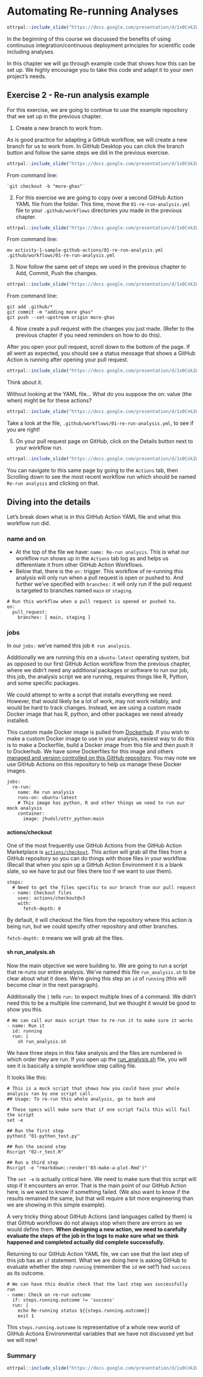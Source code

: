 
# Automating Re-running Analyses


```r
ottrpal::include_slide("https://docs.google.com/presentation/d/1x0Cnk2Wcsg8HYkmXnXo_0PxmYCxAwzVrUQzb8DUDvTA/edit#slide=id.g280d2b56f79_0_3819")
```

In the beginning of this course we discussed the benefits of using continuous integration/continuous deployment principles for scientific code including analyses.

In this chapter we will go through example code that shows how this can be set up. We highly encourage you to take this code and adapt it to your own project's needs.

## Exercise 2 - Re-run analysis example

For this exercise, we are going to continue to use the example repository that we set up in the previous chapter.

1. Create a new branch to work from.

As is good practice for adapting a GitHub workflow, we will create a new branch for us to work from. In GitHub Desktop you can click the branch button and follow the same steps we did in the previous exercise.

```r
ottrpal::include_slide("https://docs.google.com/presentation/d/1x0Cnk2Wcsg8HYkmXnXo_0PxmYCxAwzVrUQzb8DUDvTA/edit#slide=id.g280d2b56f79_0_3213")
```
From command line:
```
`git checkout -b "more-ghas"`
```

2. For this exercise we are going to copy over a second GitHub Action YAML file from the folder. This time, move the `01-re-run-analysis.yml` file to your `.github/workflows` directories you made in the previous chapter.

```r
ottrpal::include_slide("https://docs.google.com/presentation/d/1x0Cnk2Wcsg8HYkmXnXo_0PxmYCxAwzVrUQzb8DUDvTA/edit#slide=id.g280d2b56f79_0_3226")
```
From command line:
```
mv activity-1-sample-github-actions/01-re-run-analysis.yml .github/workflows/01-re-run-analysis.yml
```

3. Now follow the same set of steps we used in the previous chapter to Add, Commit, Push the changes.

```r
ottrpal::include_slide("https://docs.google.com/presentation/d/1x0Cnk2Wcsg8HYkmXnXo_0PxmYCxAwzVrUQzb8DUDvTA/edit#slide=id.g280d2b56f79_0_3234")
```
From command line:
```
git add .github/*
git commit -m "adding more ghas"
git push --set-upstream origin more-ghas
```

4. Now create a pull request with the changes you just made. (Refer to the previous chapter if you need reminders on how to do this).

After you open your pull request, scroll down to the bottom of the page. If all went as expected, you should see a status message that shows a GitHub Action is running after opening your pull request.

```r
ottrpal::include_slide("https://docs.google.com/presentation/d/1x0Cnk2Wcsg8HYkmXnXo_0PxmYCxAwzVrUQzb8DUDvTA/edit#slide=id.g280d2b56f79_0_3239")
```

Think about it.

Without looking at the YAML file… What do you suppose the on: value (the when) might be for these actions?

```r
ottrpal::include_slide("https://docs.google.com/presentation/d/1x0Cnk2Wcsg8HYkmXnXo_0PxmYCxAwzVrUQzb8DUDvTA/edit#slide=id.g280d2b56f79_0_3246")
```

Take a look at the file, `.github/workflows/01-re-run-analysis.yml`, to see if you are right!

5. On your pull request page on GitHub, click on the Details button next to your workflow run.

```r
ottrpal::include_slide("https://docs.google.com/presentation/d/1x0Cnk2Wcsg8HYkmXnXo_0PxmYCxAwzVrUQzb8DUDvTA/edit#slide=id.g280d2b56f79_0_3250")
```

You can navigate to this same page by going to the `Actions` tab, then Scrolling down to see the most recent workflow run which should be named `Re-run analysis` and clicking on that.

## Diving into the details

Let's break down what is in this GitHub Action YAML file and what this workflow run did.

### name and on

- At the top of the file we have: `name: Re-run analysis`. This is what our workflow run shows up in the `Actions` tab log as and helps us differentiate it from other GitHub Action Workflows.
- Below that, there is the `on:` trigger. This workflow of re-running this analysis will only run when a pull request is open or pushed to. And further we've specified with `branches:` it will only run if the pull request is targeted to branches named `main` or `staging`.
```
# Run this workflow when a pull request is opened or pushed to.
on:
  pull_request:
    branches: [ main, staging ]
```

### jobs

In our `jobs:` we've named this job `R run analysis`.

Additionally we are running this on a `ubuntu-latest` operating system, but as opposed to our first GitHub Action workflow from the previous chapter, where we didn't need any additional packages or software to run our job, this job, the analysis script we are running, requires things like R, Python, and some specific packages.

We could attempt to write a script that installs everything we need. However, that would likely be a lot of work, may not work reliably, and would be hard to track changes. Instead, we are using a custom made Docker image that has R, python, and other packages we need already installed.

This custom made Docker image is pulled from [Dockerhub](https://hub.docker.com/r/jhudsl/ottr_python). If you wish to make a custom Docker image to use in your analysis, easiest way to do this is to make a Dockerfile, build a Docker image from this file and then push it to Dockerhub. We have some Dockerfiles for this image and others [managed and version controlled on this GitHub repository](https://github.com/jhudsl/ottr_docker). You may note we use GitHub Actions on this repository to help us manage these Docker images.

```
jobs:
  re-run:
    name: Re run analysis
    runs-on: ubuntu-latest
    # This image has python, R and other things we need to run our mock analysis
    container:
      image: jhudsl/ottr_python:main
```

#### actions/checkout

One of the most frequently use GitHub Actions from the GitHub Action Marketplace is [`actions/checkout`](https://github.com/actions/checkout). This action will grab all the files from a GitHub repository so you can do things with those files in your workflow. (Recall that when you spin up a GitHub Action Environment it is a blank slate, so we have to put our files there too if we want to use them).

```
steps:
  # Need to get the files specific to our branch from our pull request
  - name: Checkout files
    uses: actions/checkout@v3
    with:
      fetch-depth: 0
```

By default, it will checkout the files from the repository where this action is being run, but we could specify other repository and other branches.

`fetch-depth: 0` means we will grab all the files.


#### sh run_analysis.sh

Now the main objective we were building to. We are going to run a script that re-runs our entire analysis. We've named this file `run_analysis.sh` to be clear about what it does. We're giving this step an `id` of `running` (this will become clear in the next paragraph).

Additionally the `|` tells `run:` to expect multiple lines of a command. We didn't need this to be a multiple line command, but we thought it would be good to show you this.
```
# We can call our main script then to re-run it to make sure it works
- name: Run it
  id: running
  run: |
    sh run_analysis.sh
```  
We have three steps in this fake analysis and the files are numbered in which order they are run. If you open up the [run_analysis.sh](https://github.com/fhdsl/github-actions-workshop/blob/main/run_analysis.sh) file, you will see it is basically a simple workflow step calling file.

It looks like this:
```
# This is a mock script that shows how you could have your whole analysis ran by one script call.
## Usage: To re-run this whole analysis, go to bash and

# These specs will make sure that if one script fails this will fail the script
set -e

## Run the first step
python3 "01-python_test.py"

## Run the second step
Rscript "02-r_test.R"

## Run a third step
Rscript -e "rmarkdown::render('03-make-a-plot.Rmd')"
```

The `set -e` is actually critical here. We need to make sure that this script will stop if it encounters an error. That is the main point of our GitHub Action here, is we want to know if something failed. (We also want to know if the results remained the same, but that will require a bit more engineering than we are showing in this simple example).

A very tricky thing about GitHub Actions (and languages called by them) is that GitHub workflows do not always stop when there are errors as we would define them. **When designing a new action, we need to carefully evaluate the steps of the job in the logs to make sure what we think happened and completed actually did complete successfully.**

Returning to our GitHub Action YAML file, we can see that the last step of this job has an `if` statement. What we are doing here is asking GitHub to evaluate whether the step `running` (remember the `id` we set?) had `success` as its outcome.
```
# We can have this double check that the last step was successfully run
- name: Check on re-run outcome
  if: steps.running.outcome != 'success'
  run: |
    echo Re-running status ${{steps.running.outcome}}
    exit 1
```

This `steps.running.outcome` is representative of a whole new world of GitHub Actions Environmental variables that we have not discussed yet but we will now!

### Summary

```r
ottrpal::include_slide("https://docs.google.com/presentation/d/1x0Cnk2Wcsg8HYkmXnXo_0PxmYCxAwzVrUQzb8DUDvTA/edit#slide=id.g280d2b56f79_0_3262")
```
